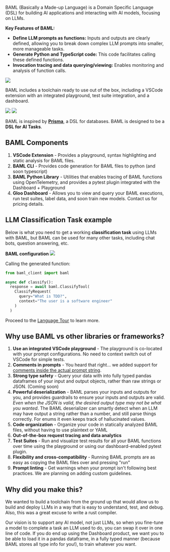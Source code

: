 
BAML (Basically a Made-up Language) is a Domain Specific Language (DSL) for building AI applications and interacting with AI models, focusing on LLMs.

**Key Features of BAML:**

- **Define LLM prompts as functions:** Inputs and outputs are clearly defined, allowing you to break down complex LLM prompts into smaller, more manageable tasks.
- **Generate Python and TypeScript code:** This code facilitates calling these defined functions.
- **Invocation tracing and data querying/viewing:** Enables monitoring and analysis of function calls.


<img src="/images/baml/baml-playground.png" />


BAML includes a toolchain ready to use out of the box, including a VSCode extension with an integrated playground, test suite integration, and a dashboard.

<img src="/images/baml/dashboard-full-baml.png" />

<img src="/images/baml/dashboard-analytics.png" />


BAML is inspired by **[Prisma](https://www.prisma.io/)**, a DSL for databases. BAML is designed to be a **DSL for AI Tasks**.



## BAML Components
1. **VSCode Extension** - Provides a playground, syntax highlighting and static analysis for BAML files.
2. **BAML CLI** - Provides code generation for BAML files to python (and soon typescript)
3. **BAML Python Library** - Utilities that enables tracing of BAML functions using OpenTelemetry, and provides a pytest plugin integrated with the Dashboard + Playground
4. **Gloo Dashboard** - Allows you to view and query your BAML executions, run test suites, label data, and soon train new models. Contact us for pricing details.



## LLM Classification Task example
Below is what you need to get a working **classification task** using LLMs with BAML, but BAML can be used for many other tasks, including chat bots, question answering, etc.

**BAML configuration**
<img src="/images/baml/full-prompt-baml.png" />

Calling the generated function:
```python
from baml_client import baml

async def classify():
  response = await baml.ClassifyTool(
    ClassifyRequest(
      query="What is TDD?",
      context="The user is a software engineer"
    )
  )
```

Proceed to the [Language Tour](./baml-by-example) to learn more.


## Why use BAML vs other libraries or frameworks?
1. **Use an integrated VSCode playground** - The playground is co-located with your prompt configurations. No need to context switch out of VSCode for simple tests.
1. **Comments in prompts** - You heard that right... we added support for [comments inside the actual prompt string](/v2/mdx/baml-by-example#comments).
1. **Strong type safety** - Query your data with into fully typed pandas dataframes of your input and output objects, rather than raw strings or JSON. (Coming soon)
1. **Powerful deserialization** - BAML parses your inputs and outputs for you, and provides guardrails to ensure your inputs and outputs are valid. _Even when the JSON is valid, the desired output type may not be what you wanted_. The BAML deserializer can smartly detect when an LLM may have output a string rather than a number, and still parse things correctly. For enums it even keeps track of hallucinated values.
1. **Code organization** - Organize your code in statically analyzed BAML files, without having to use plaintext or YAML
1. **Out-of-the-box request tracing and data analytics**
1. **Test Suites** - Run and visualize test results for all your BAML functions over time using the playground or using our dashboard-enabled pytest plugin.
1. **Flexibility and cross-compatibility** - Running BAML prompts are as easy as copying the BAML files over and pressing "run"
1. **Prompt linting** - Get warnings when your prompt isn't following best practices. We are planning on adding custom guidelines.

## Why did you make this?
We wanted to build a toolchain from the ground up that would allow us to build and deploy LLMs in a way that is easy to understand, test, and debug. Also, this was a great excuse to write a rust compiler.

Our vision is to support any AI model, not just LLMs, so when you fine-tune a model to complete a task an LLM used to do, you can swap it over in one line of code. If you do end up using the Dashboard product, we want you to be able to load it in a pandas dataframe, in a fully typed manner (because BAML stores all type info for you!), to train whatever you want.